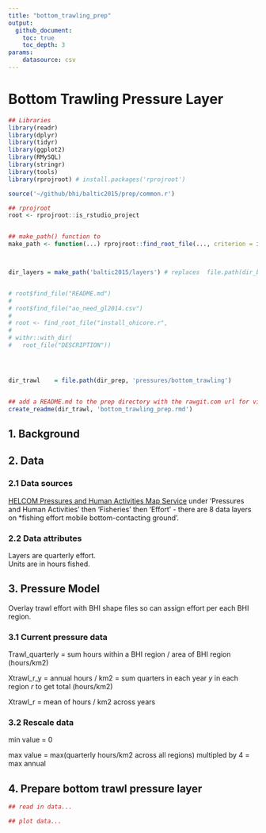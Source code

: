```yaml
---
title: "bottom_trawling_prep"
output:
  github_document:
    toc: true
    toc_depth: 3
params: 
    datasource: csv
---
```

# Bottom Trawling Pressure Layer


```r

## Libraries
library(readr)
library(dplyr)
library(tidyr)
library(ggplot2)
library(RMySQL)
library(stringr)
library(tools)
library(rprojroot) # install.packages('rprojroot')

source('~/github/bhi/baltic2015/prep/common.r')

## rprojroot
root <- rprojroot::is_rstudio_project


## make_path() function to 
make_path <- function(...) rprojroot::find_root_file(..., criterion = is_rstudio_project)



dir_layers = make_path('baltic2015/layers') # replaces  file.path(dir_baltic, 'layers')


# root$find_file("README.md")
# 
# root$find_file("ao_need_gl2014.csv")
# 
# root <- find_root_file("install_ohicore.r", 
# 
# withr::with_dir(
#   root_file("DESCRIPTION"))




dir_trawl    = file.path(dir_prep, 'pressures/bottom_trawling')


## add a README.md to the prep directory with the rawgit.com url for viewing on GitHub
create_readme(dir_trawl, 'bottom_trawling_prep.rmd') 
```

## 1. Background

## 2. Data 

### 2.1 Data sources
[HELCOM Pressures and Human Activities Map Service](http://maps.helcom.fi/website/Pressures/index.html) under 'Pressures and Human Activities' then 'Fisheries' then 'Effort' - there are 8 data layers on *fishing effort mobile bottom-contacting ground'.  

### 2.2 Data attributes
Layers are quarterly effort.  
Units are in hours fished.  

## 3. Pressure Model
Overlay trawl effort with BHI shape files so can assign effort per each BHI region.

### 3.1 Current pressure data
Trawl_quarterly = sum hours within a BHI region / area of BHI region (hours/km2)  

Xtrawl_r_y = annual hours / km2 = sum quarters in each year *y* in each region *r* to get total (hours/km2)  

Xtrawl_r = mean of hours / km2 across years

 
### 3.2 Rescale data
min value = 0  

max value = max(quarterly hours/km2 across all regions) multipled by 4 = max annual  



## 4. Prepare bottom trawl pressure layer

```r
## read in data...

## plot data...

```
